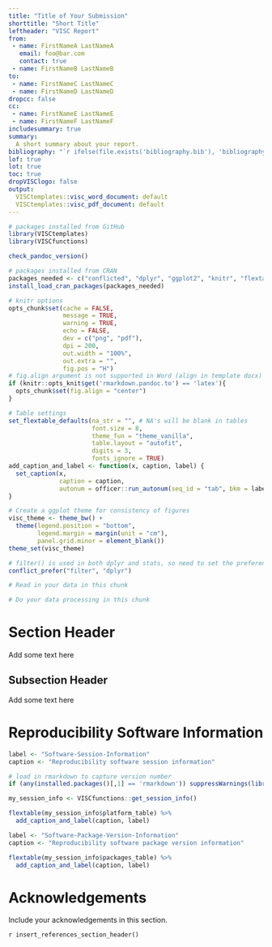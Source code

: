 ```yaml
---
title: "Title of Your Submission"
shorttitle: "Short Title"
leftheader: "VISC Report"
from:
 - name: FirstNameA LastNameA
   email: foo@bar.com
   contact: true
 - name: FirstNameB LastNameB
to:
 - name: FirstNameC LastNameC
 - name: FirstNameD LastNameD
dropcc: false
cc:
 - name: FirstNameE LastNameE
 - name: FirstNameF LastNameF
includesummary: true
summary: 
  A short summary about your report. 
bibliography: "`r ifelse(file.exists('bibliography.bib'), 'bibliography.bib', rprojroot::find_rstudio_root_file('docs', 'bibliography.bib'))`"
lof: true
lot: true
toc: true
dropVISClogo: false
output: 
  VISCtemplates::visc_word_document: default
  VISCtemplates::visc_pdf_document: default
---
```


<!---
This section is required according to WI-0010.
Program Name:
Creation Date:
Full name of author:
Project or Protocol:
Purpose or description of program:
Location of program:
Location of input data:
--->

```r

# packages installed from GitHub
library(VISCtemplates)
library(VISCfunctions)

check_pandoc_version()

# packages installed from CRAN
packages_needed <- c("conflicted", "dplyr", "ggplot2", "knitr", "flextable", "rprojroot")
install_load_cran_packages(packages_needed)

# knitr options
opts_chunk$set(cache = FALSE,
               message = TRUE,
               warning = TRUE,
               echo = FALSE, 
               dev = c("png", "pdf"),
               dpi = 200,
               out.width = "100%", 
               out.extra = "",
               fig.pos = "H")
# fig.align argument is not supported in Word (align in template docx)
if (knitr::opts_knit$get('rmarkdown.pandoc.to') == 'latex'){
  opts_chunk$set(fig.align = "center")
}

# Table settings
set_flextable_defaults(na_str = "", # NA's will be blank in tables
                       font.size = 8,
                       theme_fun = "theme_vanilla",
                       table.layout = "autofit",
                       digits = 3,
                       fonts_ignore = TRUE)
add_caption_and_label <- function(x, caption, label) {
  set_caption(x,
              caption = caption,
              autonum = officer::run_autonum(seq_id = "tab", bkm = label))
}

# Create a ggplot theme for consistency of figures
visc_theme <- theme_bw() + 
  theme(legend.position = "bottom", 
        legend.margin = margin(unit = "cm"),
        panel.grid.minor = element_blank())
theme_set(visc_theme)
```

```r

# filter() is used in both dplyr and stats, so need to set the preference to dplyr
conflict_prefer("filter", "dplyr")
```

```r

# Read in your data in this chunk

```

```r

# Do your data processing in this chunk

```

\newpage

# Section Header

Add some text here

## Subsection Header

Add some text here

\newpage

# Reproducibility Software Information

```r

label <- "Software-Session-Information"
caption <- "Reproducibility software session information"

# load in rmarkdown to capture version number
if (any(installed.packages()[,1] == 'rmarkdown')) suppressWarnings(library(rmarkdown))

my_session_info <- VISCfunctions::get_session_info()

flextable(my_session_info$platform_table) %>%
  add_caption_and_label(caption, label)
```

\newpage

```r

label <- "Software-Package-Version-Information"
caption <- "Reproducibility software package version information"

flextable(my_session_info$packages_table) %>%
  add_caption_and_label(caption, label)
```

\newpage

# Acknowledgements

Include your acknowledgements in this section.

\newpage

`r insert_references_section_header()`
